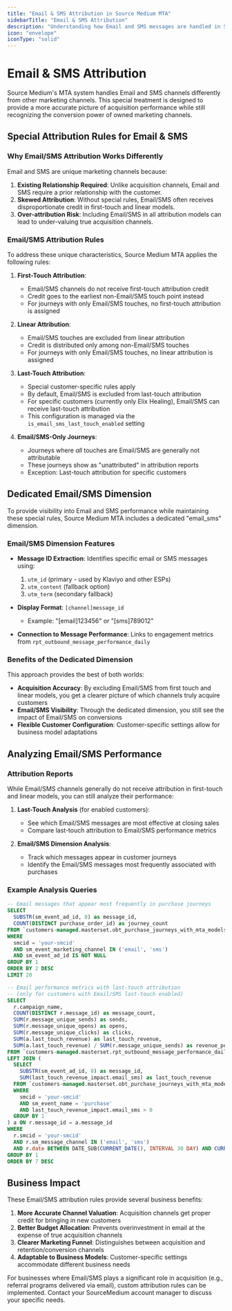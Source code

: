 ```yaml
---
title: "Email & SMS Attribution in Source Medium MTA"
sidebarTitle: "Email & SMS Attribution"
description: "Understanding how Email and SMS messages are handled in Source Medium Multi-Touch Attribution"
icon: "envelope"
iconType: "solid"
---
```


# Email & SMS Attribution

Source Medium's MTA system handles Email and SMS channels differently from other marketing channels. This special treatment is designed to provide a more accurate picture of acquisition performance while still recognizing the conversion power of owned marketing channels.

## Special Attribution Rules for Email & SMS

### Why Email/SMS Attribution Works Differently

Email and SMS are unique marketing channels because:

1. **Existing Relationship Required**: Unlike acquisition channels, Email and SMS require a prior relationship with the customer.
2. **Skewed Attribution**: Without special rules, Email/SMS often receives disproportionate credit in first-touch and linear models.
3. **Over-attribution Risk**: Including Email/SMS in all attribution models can lead to under-valuing true acquisition channels.

### Email/SMS Attribution Rules

To address these unique characteristics, Source Medium MTA applies the following rules:

1. **First-Touch Attribution**: 
   - Email/SMS channels do not receive first-touch attribution credit
   - Credit goes to the earliest non-Email/SMS touch point instead
   - For journeys with only Email/SMS touches, no first-touch attribution is assigned

2. **Linear Attribution**:
   - Email/SMS touches are excluded from linear attribution
   - Credit is distributed only among non-Email/SMS touches
   - For journeys with only Email/SMS touches, no linear attribution is assigned

3. **Last-Touch Attribution**:
   - Special customer-specific rules apply
   - By default, Email/SMS is excluded from last-touch attribution
   - For specific customers (currently only Elix Healing), Email/SMS can receive last-touch attribution
   - This configuration is managed via the `is_email_sms_last_touch_enabled` setting

4. **Email/SMS-Only Journeys**:
   - Journeys where *all* touches are Email/SMS are generally not attributable
   - These journeys show as "unattributed" in attribution reports
   - Exception: Last-touch attribution for specific customers

## Dedicated Email/SMS Dimension

To provide visibility into Email and SMS performance while maintaining these special rules, Source Medium MTA includes a dedicated "email_sms" dimension.

### Email/SMS Dimension Features

- **Message ID Extraction**: Identifies specific email or SMS messages using:
  1. `utm_id` (primary - used by Klaviyo and other ESPs)
  2. `utm_content` (fallback option)
  3. `utm_term` (secondary fallback)

- **Display Format**: `[channel]message_id`
  - Example: "[email]123456" or "[sms]789012"

- **Connection to Message Performance**: Links to engagement metrics from `rpt_outbound_message_performance_daily`

### Benefits of the Dedicated Dimension

This approach provides the best of both worlds:
- **Acquisition Accuracy**: By excluding Email/SMS from first touch and linear models, you get a clearer picture of which channels truly acquire customers
- **Email/SMS Visibility**: Through the dedicated dimension, you still see the impact of Email/SMS on conversions
- **Flexible Customer Configuration**: Customer-specific settings allow for business model adaptations

## Analyzing Email/SMS Performance

### Attribution Reports

While Email/SMS channels generally do not receive attribution in first-touch and linear models, you can still analyze their performance:

1. **Last-Touch Analysis** (for enabled customers):
   - See which Email/SMS messages are most effective at closing sales
   - Compare last-touch attribution to Email/SMS performance metrics

2. **Email/SMS Dimension Analysis**:
   - Track which messages appear in customer journeys
   - Identify the Email/SMS messages most frequently associated with purchases

### Example Analysis Queries

```sql
-- Email messages that appear most frequently in purchase journeys
SELECT
  SUBSTR(sm_event_ad_id, 8) as message_id,
  COUNT(DISTINCT purchase_order_id) as journey_count
FROM `customers-managed.masterset.obt_purchase_journeys_with_mta_models`
WHERE 
  smcid = 'your-smcid'
  AND sm_event_marketing_channel IN ('email', 'sms')
  AND sm_event_ad_id IS NOT NULL
GROUP BY 1
ORDER BY 2 DESC
LIMIT 20
```

```sql
-- Email performance metrics with last-touch attribution
-- (only for customers with Email/SMS last-touch enabled)
SELECT
  r.campaign_name,
  COUNT(DISTINCT r.message_id) as message_count,
  SUM(r.message_unique_sends) as sends,
  SUM(r.message_unique_opens) as opens,
  SUM(r.message_unique_clicks) as clicks,
  SUM(a.last_touch_revenue) as last_touch_revenue,
  SUM(a.last_touch_revenue) / SUM(r.message_unique_sends) as revenue_per_send
FROM `customers-managed.masterset.rpt_outbound_message_performance_daily` r
LEFT JOIN (
  SELECT
    SUBSTR(sm_event_ad_id, 8) as message_id,
    SUM(last_touch_revenue_impact.email_sms) as last_touch_revenue
  FROM `customers-managed.masterset.obt_purchase_journeys_with_mta_models`
  WHERE 
    smcid = 'your-smcid'
    AND sm_event_name = 'purchase'
    AND last_touch_revenue_impact.email_sms > 0
  GROUP BY 1
) a ON r.message_id = a.message_id
WHERE 
  r.smcid = 'your-smcid'
  AND r.sm_message_channel IN ('email', 'sms')
  AND r.date BETWEEN DATE_SUB(CURRENT_DATE(), INTERVAL 30 DAY) AND CURRENT_DATE()
GROUP BY 1
ORDER BY 7 DESC
```

## Business Impact

These Email/SMS attribution rules provide several business benefits:

1. **More Accurate Channel Valuation**: Acquisition channels get proper credit for bringing in new customers
2. **Better Budget Allocation**: Prevents overinvestment in email at the expense of true acquisition channels
3. **Clearer Marketing Funnel**: Distinguishes between acquisition and retention/conversion channels
4. **Adaptable to Business Models**: Customer-specific settings accommodate different business needs

For businesses where Email/SMS plays a significant role in acquisition (e.g., referral programs delivered via email), custom attribution rules can be implemented. Contact your SourceMedium account manager to discuss your specific needs. 